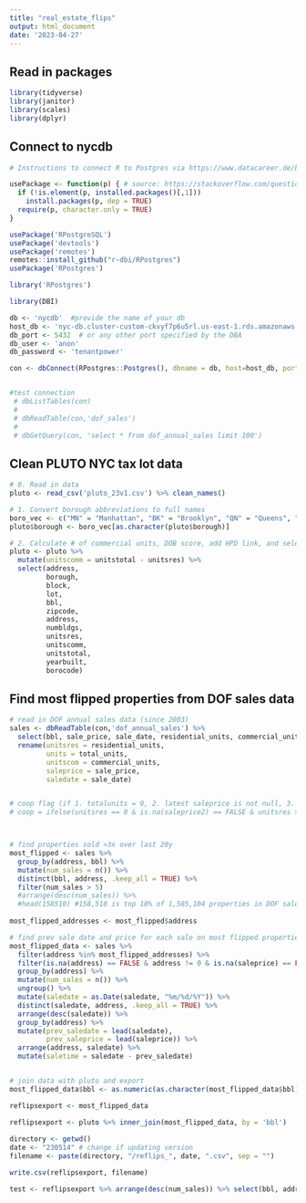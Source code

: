 ```yaml
---
title: "real_estate_flips"
output: html_document
date: '2023-04-27'
---
```


## Read in packages

```r
library(tidyverse)
library(janitor)
library(scales)
library(dplyr)
```

## Connect to nycdb

```r
# Instructions to connect R to Postgres via https://www.datacareer.de/blog/connect-to-postgresql-with-r-a-step-by-step-example/

usePackage <- function(p) { # source: https://stackoverflow.com/questions/19596359/install-package-library-if-not-installed
  if (!is.element(p, installed.packages()[,1]))
    install.packages(p, dep = TRUE)
  require(p, character.only = TRUE)
}

usePackage('RPostgreSQL')
usePackage('devtools')
usePackage('remotes')
remotes::install_github("r-dbi/RPostgres")
usePackage('RPostgres') 

library('RPostgres')

library(DBI)

db <- 'nycdb'  #provide the name of your db
host_db <- 'nyc-db.cluster-custom-ckvyf7p6u5rl.us-east-1.rds.amazonaws.com' #i.e. # i.e. 'ec2-54-83-201-96.compute-1.amazonaws.com'  
db_port <- 5432  # or any other port specified by the DBA
db_user <- 'anon'
db_password <- 'tenantpower'

con <- dbConnect(RPostgres::Postgres(), dbname = db, host=host_db, port=db_port, user=db_user, password=db_password) 


#test connection
 # dbListTables(con) 
 # 
 # dbReadTable(con,'dof_sales')
 # 
 # dbGetQuery(con, 'select * from dof_annual_sales limit 100')
```


## Clean PLUTO NYC tax lot data

```r
# 0. Read in data
pluto <- read_csv('pluto_23v1.csv') %>% clean_names()

# 1. Convert borough abbreviations to full names
boro_vec <- c("MN" = "Manhattan", "BK" = "Brooklyn", "QN" = "Queens", "SI" = "Staten Island", "BX" = "Bronx")
pluto$borough <- boro_vec[as.character(pluto$borough)]

# 2. Calculate # of commercial units, DOB score, add HPD link, and select relevant fields
pluto <- pluto %>%
  mutate(unitscomm = unitstotal - unitsres) %>%
  select(address,
         borough,
         block,
         lot, 
         bbl,  
         zipcode, 
         address, 
         numbldgs,
         unitsres, 
         unitscomm, 
         unitstotal,
         yearbuilt,
         borocode) 

```

## Find most flipped properties from DOF sales data

```r
# read in DOF annual sales data (since 2003)
sales <- dbReadTable(con,'dof_annual_sales') %>% 
  select(bbl, sale_price, sale_date, residential_units, commercial_units, total_units, building_class_category, address, apartment_number) %>%
  rename(unitsres = residential_units,
         units = total_units,
         unitscom = commercial_units,
         saleprice = sale_price,
         saledate = sale_date)


# coop flag (if 1. totalunits = 0, 2. latest saleprice is not null, 3. unitsres > 0)
# coop = ifelse(unitsres == 0 & is.na(saleprice2) == FALSE & unitsres > 0, TRUE, FALSE)



# find properties sold >3x over last 20y
most_flipped <- sales %>% 
  group_by(address, bbl) %>%
  mutate(num_sales = n()) %>% 
  distinct(bbl, address, .keep_all = TRUE) %>%
  filter(num_sales > 5)
  #arrange(desc(num_sales)) %>%
  #head(158510) #158,510 is top 10% of 1,585,104 properties in DOF sales data
  
most_flipped_addresses <- most_flipped$address

# find prev sale date and price for each sale on most flipped properties
most_flipped_data <- sales %>%
  filter(address %in% most_flipped_addresses) %>%
  filter(is.na(address) == FALSE & address != 0 & is.na(saleprice) == FALSE) %>%
  group_by(address) %>%
  mutate(num_sales = n()) %>% 
  ungroup() %>%
  mutate(saledate = as.Date(saledate, "%m/%d/%Y")) %>%
  distinct(saledate, address, .keep_all = TRUE) %>%
  arrange(desc(saledate)) %>%
  group_by(address) %>%
  mutate(prev_saledate = lead(saledate),
         prev_saleprice = lead(saleprice)) %>%
  arrange(address, saledate) %>%
  mutate(saletime = saledate - prev_saledate)


# join data with pluto and export
most_flipped_data$bbl <- as.numeric(as.character(most_flipped_data$bbl)) 

reflipsexport <- most_flipped_data

reflipsexport <- pluto %>% inner_join(most_flipped_data, by = 'bbl')
  
directory <- getwd()
date <- "230514" # change if updating version
filename <- paste(directory, "/reflips_", date, ".csv", sep = "") 

write.csv(reflipsexport, filename)

test <- reflipsexport %>% arrange(desc(num_sales)) %>% select(bbl, address, num_sales)
  
```
